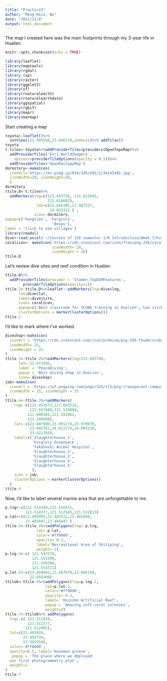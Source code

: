```yaml
---
title: "Practice3"
author: "Meng-Hsin, Wu"
date: "2021/11/8"
output: html_document
---
```

The map I  created here was the main footprints through my 3-year life in Hualien.
```r
knitr::opts_chunk$set(echo = TRUE)
```

```r
library(leaflet)
library(maptools)
library(rgdal)
library (sp)
library(raster)
library(ggplot2)
library(sf)
library(rnaturalearth)
library(rnaturalearthdata)
library(ggspatial)
library(rgbif)
library(mapr)
library(marmap)
```
Start creating a map

```r
toyota<-leaflet()%>%
  setView(121.493550,23.846119,zoom=11)%>% addTiles()
toyota
t.tiles<-toyota%>%addProviderTiles(providers$OpenTopoMap)%>%
  addProviderTiles('Esri.WorldImagery',
    options=providerTileOptions(opacity = 0.5))%>%
  addProviderTiles('OpenRailwayMap')
dormitory<-makeIcon(
  iconUrl='https://en.pimg.jp/034/145/491/1/34145491.jpg',
  iconWidth=20, iconHeight=20,
  )
dormitory
ttile.D<-t.tiles%>%
  addMarkers(lng=c(121.493738, 121.622945, 
                   121.610602),
              lat=c(23.846305,23.987527,
                    24.033322 ) ,
             icon= dormitory,
popup=c('Fengtien', 'Farglory',
                     'Beipu'),
label = 'Click to see villages')
library(readxl)
dive<-read_excel('~/Courses of 110 semester-1/R Introduction/Week_7/hulien_dive_spots.xlsx')
coralicon<- makeIcon('https://cdn.iconscout.com/icon/free/png-256/coral-2524619-2112940.png',
                     iconWidth= 20, 
                     iconHeight = 20)
ttile.D

```
Let's review dive sites and reef condition in Hualien

```r
ttile.D%>%
  addProviderTiles(provider = 'Stamen.TopOSMFeatures',
        providerTileOptions(opacity=1))
ttile.2<-ttile.D%>%leaflet::addMarkers(lng=dive$lng,
      lat=dive$lat,
      label=dive$site,
      icon= coralicon,
      popup=c('Best classroom for SCUBA training in Hualien','Low visibility with nice coral condition','High percentage of soft corals','High concentration of suspended particles','Unsuitable for newbie for the mountainous waves','Luxuriant corals inside the levee','Bare rocky bed covered by macroalgae','Not recommanded to dive in harbor','Grandiose scenery with gorgonians and antipatherians'),
      clusterOptions = markerClusterOptions())
ttile.2
```

I'd like to mark where I've worked.
```r
diveshop<-makeIcon(
  iconUrl = 'https://cdn.iconscout.com/icon/premium/png-256-thumb/scuba-diving-2681342-2224533.png',
  iconWidth= 25,
  iconHeight = 25
)
ttile.3<-ttile.2%>%addMarkers(lng=121.603700,
      lat= 23.973585, 
      label = 'PeaceDiving',
      popup = 'Best diving shop in Hualien',
      icon= diveshop)
job<-makeIcon(
  iconUrl = 'https://w7.pngwing.com/pngs/324/113/png-transparent-computer-icons-symbol-running-work-miscellaneous-text-hand.png',
  iconWidth = 25, iconHeight = 25
)
ttile.4<-ttile.3%>%addMarkers(
    lng= c(121.451673,121.603514,
           121.597489,121.530809,
          121.606582,121.592862,
          121.349598),
    lat= c(23.807898,23.901176,23.970670,
           23.882791,24.012174,24.003230,
           23.422156),
    label=c('Slaughterhouse_1',
            'Farglory Oceanpark',
            'Takahashi Animal Hospital',
            'Slaughterhouse_2',
            'Slaughterhouse_3',
            'Slaughterhouse_4',
            'Slaughterhouse_5'
            ),
    icon = job,
    clusterOptions = markerClusterOptions()
  )
ttile.4

```

Now, I'd like to label several marine area that are unforgettable to me.
```r
p.lng<-c(121.514189,121.516431,
         121.514377,121.512545,121.512813)
p.lat<-c(23.485095,23.483511,23.482640,
         23.483847,23.484447 )
ttile.5<-ttile.4%>%addPolygons(lng= p.lng,
              lat= p.lat, 
              color='#ff0000',
              opacity= 0.3,
              label='Recreational Area of Shitiping',
              weight= 2)
p.lng.2<-c( 121.547576,
            121.551309,
            121.556588,
            121.554721)
p.lat.2<-c(23.659463,23.667678,23.666184,
           23.659300)
ttile6<-ttile.5%>%addPolygons(lng=p.lng.2,
                  lat=p.lat.2,
                  color='#ff0000',
                  opacity= 0.5,
                  label= 'Hsinshe Artificial Reef',
                  popup = 'Amazing soft-coral colonies',
                  weight=2)
ttile.7<-ttile6%>% addPolygons(
  lng= c( 121.511829,
          121.511577,
         121.512902),
  lat=c(23.491019,
        23.492726,
        23.491550),
  color='#ff0000',
  opacity=0.5, label='Huanman groove',
   popup = 'The place where we deployed 
  our first photogrammetry plot',
  weight=2
)
ttile.7
```